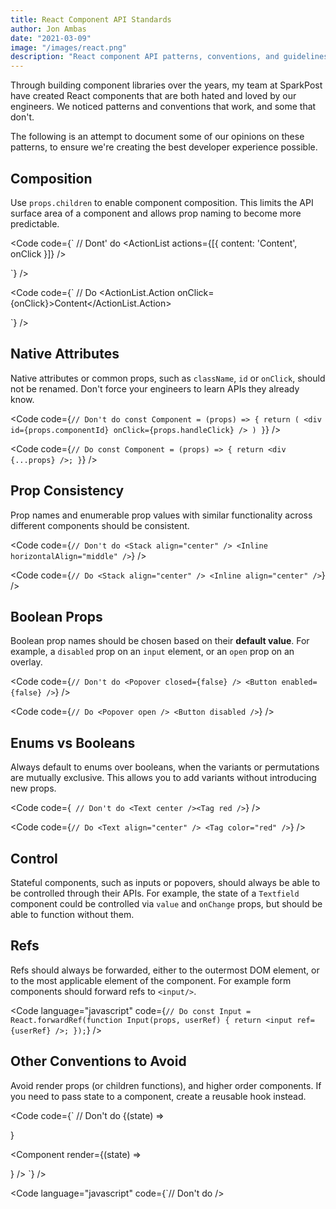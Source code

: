 ```yaml
---
title: React Component API Standards
author: Jon Ambas
date: "2021-03-09"
image: "/images/react.png"
description: "React component API patterns, conventions, and guidelines. Through building component libraries over the years, my team at SparkPost have created React components that are both hated and loved by our engineers. We noticed patterns and conventions that work, and some that don't. The following is an attempt to document some of our opinions on these patterns, to ensure we're creating the best developer experience possible."
---
```


Through building component libraries over the years, my team at SparkPost have created React components that are both hated and loved by our engineers. We noticed patterns and conventions that work, and some that don't.

The following is an attempt to document some of our opinions on these patterns, to ensure we're creating the best developer experience possible.

## Composition

Use `props.children` to enable component composition. This limits the API surface area of a component and allows prop naming to become more predictable.

<Code
  code={`
// Dont' do
<ActionList actions={[{ content: 'Content', onClick }]} />

<Avatar size="sm" fallbackColor="blue" imageSrc={src} imageAlt="Text" />
`} />

<Code
  code={`
// Do
<ActionList>
  <ActionList.Action onClick={onClick}>Content</ActionList.Action>
</ActionList>

<Avatar size="sm" color="blue">
  <Avatar.Image src={src} alt="Text" />
</Avatar>
`} />

## Native Attributes

Native attributes or common props, such as `className`, `id` or `onClick`, should not be renamed. Don't force your engineers to learn APIs they already know.

<Code
  code={`
// Don't do
const Component = (props) => {
  return (
    <div
      id={props.componentId}
      onClick={props.handleClick}
    />
  )
}
`}
/>

<Code
  code={`
// Do
const Component = (props) => {
  return <div {...props} />;
}
`}
/>

## Prop Consistency

Prop names and enumerable prop values with similar functionality across different components should be consistent.

<Code
  code={`
// Don't do
<Stack align="center" />
<Inline horizontalAlign="middle" />
`}
/>

<Code
  code={`
// Do
<Stack align="center" />
<Inline align="center" />
`}
/>

## Boolean Props

Boolean prop names should be chosen based on their **default value**. For example, a `disabled` prop on an `input` element, or an `open` prop on an overlay.

<Code
  code={`
// Don't do
<Popover closed={false} />
<Button enabled={false} />
`}
/>

<Code
  code={`
// Do
<Popover open />
<Button disabled />
`}
/>

## Enums vs Booleans

Always default to enums over booleans, when the variants or permutations are mutually exclusive. This allows you to add variants without introducing new props.

<Code
  code={`
// Don't do
<Text center /><Tag red />`}
/>

<Code
  code={`
// Do
<Text align="center" />
<Tag color="red" />
`}
/>

## Control

Stateful components, such as inputs or popovers, should always be able to be controlled through their APIs. For example, the state of a `Textfield` component could be controlled via `value` and `onChange` props, but should be able to function without them.

## Refs

Refs should always be forwarded, either to the outermost DOM element, or to the most applicable element of the component. For example form components should forward refs to `<input/>`.

<Code
  language="javascript"
  code={`
// Do
const Input = React.forwardRef(function Input(props, userRef) {
  return <input ref={userRef} />;
});
`}
/>

## Other Conventions to Avoid

Avoid render props (or children functions), and higher order components. If you need to pass state to a component, create a reusable hook instead.

<Code
  code={`
// Don't do
<Component>
  {(state) => <div />}
</Component>

<Component render={(state) => <div />} />
`} />

<Code
  language="javascript"
  code={`// Don't do
/>
